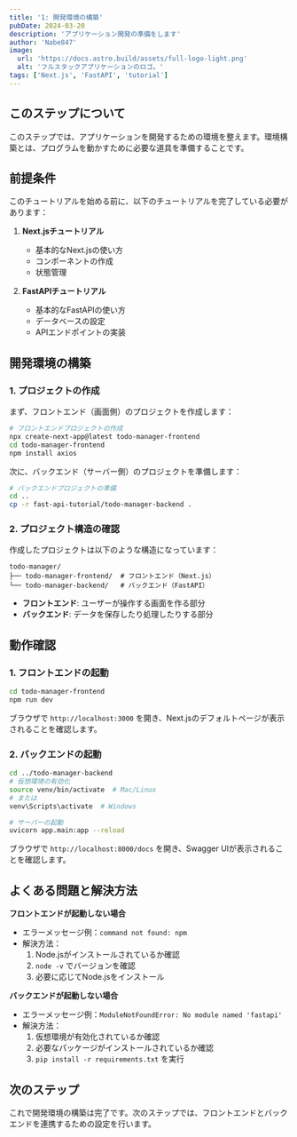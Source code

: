 ```yaml
---
title: '1: 開発環境の構築'
pubDate: 2024-03-20
description: 'アプリケーション開発の準備をします'
author: 'Nabe847'
image:
  url: 'https://docs.astro.build/assets/full-logo-light.png'
  alt: 'フルスタックアプリケーションのロゴ。'
tags: ['Next.js', 'FastAPI', 'tutorial']
---
```


## このステップについて

このステップでは、アプリケーションを開発するための環境を整えます。環境構築とは、プログラムを動かすために必要な道具を準備することです。

## 前提条件

このチュートリアルを始める前に、以下のチュートリアルを完了している必要があります：

1. **Next.jsチュートリアル**
   - 基本的なNext.jsの使い方
   - コンポーネントの作成
   - 状態管理

2. **FastAPIチュートリアル**
   - 基本的なFastAPIの使い方
   - データベースの設定
   - APIエンドポイントの実装

## 開発環境の構築

### 1. プロジェクトの作成

まず、フロントエンド（画面側）のプロジェクトを作成します：

```bash
# フロントエンドプロジェクトの作成
npx create-next-app@latest todo-manager-frontend
cd todo-manager-frontend
npm install axios
```

次に、バックエンド（サーバー側）のプロジェクトを準備します：

```bash
# バックエンドプロジェクトの準備
cd ..
cp -r fast-api-tutorial/todo-manager-backend .
```

### 2. プロジェクト構造の確認

作成したプロジェクトは以下のような構造になっています：

```
todo-manager/
├── todo-manager-frontend/  # フロントエンド（Next.js）
└── todo-manager-backend/   # バックエンド（FastAPI）
```

- **フロントエンド**: ユーザーが操作する画面を作る部分
- **バックエンド**: データを保存したり処理したりする部分

## 動作確認

### 1. フロントエンドの起動

```bash
cd todo-manager-frontend
npm run dev
```

ブラウザで `http://localhost:3000` を開き、Next.jsのデフォルトページが表示されることを確認します。

### 2. バックエンドの起動

```bash
cd ../todo-manager-backend
# 仮想環境の有効化
source venv/bin/activate  # Mac/Linux
# または
venv\Scripts\activate  # Windows

# サーバーの起動
uvicorn app.main:app --reload
```

ブラウザで `http://localhost:8000/docs` を開き、Swagger UIが表示されることを確認します。

## よくある問題と解決方法

**フロントエンドが起動しない場合**

- エラーメッセージ例：`command not found: npm`
- 解決方法：
  1. Node.jsがインストールされているか確認
  2. `node -v` でバージョンを確認
  3. 必要に応じてNode.jsをインストール

**バックエンドが起動しない場合**

- エラーメッセージ例：`ModuleNotFoundError: No module named 'fastapi'`
- 解決方法：
  1. 仮想環境が有効化されているか確認
  2. 必要なパッケージがインストールされているか確認
  3. `pip install -r requirements.txt` を実行

## 次のステップ

これで開発環境の構築は完了です。次のステップでは、フロントエンドとバックエンドを連携するための設定を行います。 